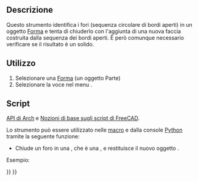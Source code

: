 <languages/>

<div class="mw-translate-fuzzy">
{{Docnav/it
|[[Arch_RemoveShape/it|Rimuovi forma]]
|[[Arch_MergeWalls/it|Unisci Muri]]
|[[Arch_Workbench/it|Arch]]
|IconL=Arch_RemoveShape.svg
|IconR=Arch_MergeWalls.svg
|IconC=Workbench_Arch.svg
}}
</div>

{{VeryImportantMessage|THIS COMMAND IS PART OF THE INTEGRATED [[BIM_Workbench|BIM WORKBENCH]] IN V1.0<br>
This page has been updated for that version.}}

<div class="mw-translate-fuzzy">
{{GuiCommand/it
|Name=Arch CloseHoles
|Name/it=Chiudi fori
|MenuLocation=Arch → Utilità → Chiudi fori
|Workbenches=[[Arch_Workbench/it|Arch]]
|SeeAlso=[[Arch_Check/it|Controlla]]
}}
</div>

<span id="Description"></span>
==Descrizione==

Questo strumento identifica i fori (sequenza circolare di bordi aperti) in un oggetto [[Part_Workbench/it|Forma]] e tenta di chiuderlo con l'aggiunta di una nuova faccia costruita dalla sequenza dei bordi aperti. È però comunque necessario verificare se il risultato è un solido.

<span id="Usage"></span>
==Utilizzo==

<div class="mw-translate-fuzzy">
# Selezionare una [[Part_Workbench/it|Forma]] (un oggetto Parte)
# Selezionare la voce {{Button|[[Image:Arch CloseHoles.svg|16px]] [[Arch_CloseHoles/it|Chiudi fori]]}} nel menu {{MenuCommand|Arch → Utilità → Chiudi fori}}.
</div>

<span id="Scripting"></span>
==Script==

{{Emphasis|Vedere anche:}} [[Arch_API/it|API di Arch]] e [[FreeCAD_Scripting_Basics/it|Nozioni di base sugli script di FreeCAD]].

Lo strumento può essere utilizzato nelle [[Macros/it|macro]] e dalla console [[Python/it|Python]] tramite la seguente funzione:
{{Code|code=
solid = closeHole(shape)
}}

* Chiude un foro in una {{incode|shape}}, che è una {{incode|Part.Shape}}, e restituisce il nuovo oggetto {{incode|solid}}.

Esempio:
{{Code|code=
import FreeCAD, Draft, Arch

Line = Draft.makeWire([FreeCAD.Vector(0, 0, 0),FreeCAD.Vector(2000, 2000, 0)])
Wall = Arch.makeWall(Line, width=150, height=3000)

Box = FreeCAD.ActiveDocument.addObject("Part::Box", "Box")
Box.Length = 900
Box.Width = 450
Box.Height = 2000
FreeCAD.ActiveDocument.recompute()

Draft.rotate(Box, 45)
Draft.move(Box, FreeCAD.Vector(1000, 700, 0))

Arch.removeComponents(Box, Wall)
FreeCAD.ActiveDocument.recompute() 

solid = Arch.closeHole(Wall.Shape)
}}


<div class="mw-translate-fuzzy">
{{Docnav/it
|[[Arch_RemoveShape/it|Rimuovi forma]]
|[[Arch_MergeWalls/it|Unisci Muri]]
|[[Arch_Workbench/it|Arch]]
|IconL=Arch_RemoveShape.svg
|IconR=Arch_MergeWalls.svg
|IconC=Workbench_Arch.svg
}}
</div>

{{BIM_Tools_navi{{#translation:}}}}
{{Userdocnavi{{#translation:}}}}